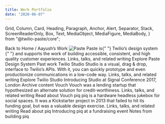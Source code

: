 ```yaml
---
title: Work Portfolio
date: "2020-06-07"
---
```



  Grid,
  Column,
  Card,
  Heading,
  Paragraph,
  Anchor,
  Alert,
  Separator,
  Stack,
  ScreenReaderOnly,
  Box,
  Text,
  MediaObject,
  MediaFigure,
  MediaBody,
} from "@twilio-paste/core";

<Grid>
  <Column span={6} offset={1}>
    <Box>
      <Stack orientation="horizontal" spacing="space30">
        <Link href="/" passHref>
          <Anchor>
            <ScreenReaderOnly>Back to</ScreenReaderOnly> Home
          </Anchor>
        </Link>
        <Text as="span">/</Text>
      </Stack>
    </Box>
    <Heading as="h1" variant="heading10">
      Aayush&rsquo;s Work
    </Heading>
  </Column>
</Grid>

<Box marginTop="space160">
  <Grid>
    <Column span={5} offset={1}>
      <MediaObject as="div">
        <MediaFigure as="div" spacing="space60">
          <Box
            backgroundColor="colorBackgroundDark"
            height="sizeIcon100"
            width="sizeIcon100"
          >
            <img src="/paste/paste.svg" alt="Paste" />
          </Box>
        </MediaFigure>
        <MediaBody as="div">
          <Heading as="h2" variant="heading10">
            Paste is{" "}
            <Box as="span" backgroundColor="colorBackgroundBrandHighlight">
              Twilio&rsquo;s design system
            </Box>{" "}
            and supports the work of building accessible, consistent, and high
            quality customer experiences.
          </Heading>
        </MediaBody>
      </MediaObject>
    </Column>
    <Column span={5} offset={1}>
      <Heading as="h3" variant="heading60">
        Links, talks, and related writing
      </Heading>
      <Stack orientation="vertical" spacing="space30">
        <Link href="//paste.twilio.design" passHref>
          <Anchor>Explore Paste Design System</Anchor>
        </Link>
      </Stack>
    </Column>
  </Grid>
</Box>

<Box marginTop="space80">
  <Grid>
    <Column span={11} offset={1}>
      <Heading as="h3" variant="heading30">
        Past work
      </Heading>
    </Column>
  </Grid>
</Box>

<Box marginTop="space120">
  <Grid>
    <Column span={3} offset={1}>
      <Heading as="h2" variant="heading50">
        Twilio Studio
      </Heading>
      <Paragraph>
        Studio is a visual, drag &amp; drop, interface to Twilio&rsquo;s APIs.
        With it, you can quickly prototype and even productionize communications
        in a low-code way.
      </Paragraph>
    </Column>
    <Column span={5} offset={1}>
      <Heading as="h3" variant="heading60">
        Links, talks, and related writing
      </Heading>
      <Stack orientation="vertical" spacing="space30">
        <Link href="//www.twilio.com/studio" passHref>
          <Anchor>Explore Twilio Studio</Anchor>
        </Link>
        <Link href="//youtu.be/VBjVi4mV0Qk" passHref>
          <Anchor>Introducing Studio at Signal Conference 2017, London</Anchor>
        </Link>
      </Stack>
    </Column>
  </Grid>
</Box>

<Box marginTop="space160">
  <Grid>
    <Column span={11} offset={1}>
      <Heading as="h3" variant="heading30">
        Archive content
      </Heading>
    </Column>
  </Grid>
</Box>

<Box marginTop="space120">
  <Grid>
    <Column span={3} offset={1}>
      <Heading as="h2" variant="heading50">
        Vouch
      </Heading>
      <Paragraph>
        Vouch was a lending startup that hypothesized an alternate solution for credit-worthiness.
      </Paragraph>
    </Column>
    <Column span={5} offset={1}>
      <Heading as="h3" variant="heading60">
        Links, talks, and related writing
      </Heading>
      <Stack orientation="vertical" spacing="space30">
        <Link href="//aayushisin.netlify.app/#vouch" passHref>
          <Anchor>Read about Vouch</Anchor>
        </Link>
      </Stack>
    </Column>
  </Grid>
</Box>

<Box marginTop="space120">
  <Grid>
    <Column span={3} offset={1}>
      <Heading as="h2" variant="heading50">
        piq
      </Heading>
      <Paragraph>
        piq is a hardware headless jukebox for social spaces. It was a
        Kickstarter project in 2013 that failed to hit its funding goal, but was
        a valuable design exercise.
      </Paragraph>
    </Column>
    <Column span={5} offset={1}>
      <Heading as="h3" variant="heading60">
        Links, talks, and related writing
      </Heading>
      <Stack orientation="vertical" spacing="space30">
        <Link href="//aayushisin.netlify.app/#piq" passHref>
          <Anchor>Read about piq</Anchor>
        </Link>
        <Link href="//youtu.be/eIMHxpT_cjc" passHref>
          <Anchor>Introducing piq at a fundraising event</Anchor>
        </Link>
        <Link href="//medium.com/design-startups/a12142e9ab28" passHref>
          <Anchor>Notes from building piq</Anchor>
        </Link>
      </Stack>
    </Column>
  </Grid>
</Box>
<SiteFooter />
